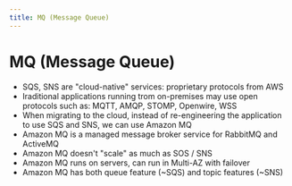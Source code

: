 ```yaml
---
title: MQ (Message Queue)
---
```

# MQ (Message Queue)
- SQS, SNS are "cloud-native" services: proprietary protocols from AWS
- Iraditional applications running trom on-premises may use open protocols such as: MQTT, AMQP, STOMP, Openwire, WSS
- When migrating to the cloud, instead of re-engineering the application to use SQS and SNS, we can use Amazon MQ
- Amazon MQ is a managed message broker service for RabbitMQ and ActiveMQ
- Amazon MQ doesn't "scale" as much as SOS / SNS
- Amazon MQ runs on servers, can run in Multi-AZ with failover
- Amazon MQ has both queue feature (~SQS) and topic features (~SNS)